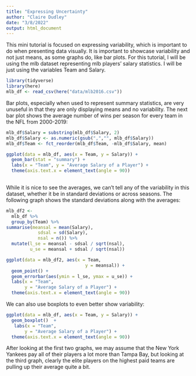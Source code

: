 ```yaml
---
title: "Expressing Uncertainty"
author: "Claire Dudley"
date: "3/8/2022"
output: html_document
---
```


  This mini tutorial is focused on expressing variability, which is important to do when presenting data visually. It is important to showcase variability and not just means, as some graphs do, like bar plots. For this tutorial, I will be using the mlb dataset representing mlb players' salary statistics. I will be just using the variables Team and Salary.
  
```r
library(tidyverse)
library(here)
mlb_df <- read_csv(here("data/mlb2016.csv"))
```
  
  Bar plots, especially when used to represent summary statistics, are very unuseful in that they are only displaying means and no variability. The next bar plot shows the average number of wins per season for every team in the NFL from 2000-2019:

```r
mlb_df$Salary = substring(mlb_df$Salary, 2)
mlb_df$Salary <- as.numeric(gsub(",","", mlb_df$Salary))
mlb_df$Team <- fct_reorder(mlb_df$Team, -mlb_df$Salary, mean)
```

```r
ggplot(data = mlb_df, aes(x = Team, y = Salary)) + 
  geom_bar(stat = "summary") +
  labs(x = "Team", y = "Average Salary of a Player") +
  theme(axis.text.x = element_text(angle = 90)) 
  
```

  While it is nice to see the averages, we can't tell any of the variability in this dataset, whether it be in standard deviations or across seasons. The following graph shows the standard deviations along with the averages:
  
```r
mlb_df2 <-
  mlb_df %>%
  group_by(Team) %>%
summarise(meansal = mean(Salary),
            sdsal = sd(Salary),
            nsal = n()) %>%
  mutate(l_se = meansal - sdsal / sqrt(nsal),
         u_se = meansal + sdsal / sqrt(nsal))
```

```r
ggplot(data = mlb_df2, aes(x = Team,
                              y = meansal)) + 
  geom_point() +
  geom_errorbar(aes(ymin = l_se, ymax = u_se)) +
  labs(x = "Team",
       y = "Average Salary of a Player") +
  theme(axis.text.x = element_text(angle = 90)) 
```

  We can also use boxplots to even better show variability:
```r
ggplot(data = mlb_df, aes(x = Team, y = Salary)) + 
  geom_boxplot()  +
   labs(x = "Team",
       y = "Average Salary of a Player") +
  theme(axis.text.x = element_text(angle = 90)) 
```
  
  After looking at the first two graphs, we may assume that the New York Yankees pay all of their players a lot more than Tampa Bay, but looking at the third graph, clearly the elite players on the highest paid teams are pulling up their average quite a bit.

